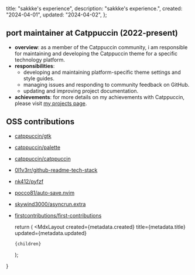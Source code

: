 
  title: "sakkke's experience",
  description: "sakkke's experience.",
  created: "2024-04-01",
  updated: "2024-04-02",
};

## port maintainer at Catppuccin (2022-present)

- **overview**: as a member of the Catppuccin community, i am responsible for maintaining and developing the Catppuccin theme for a specific technology platform.
- **responsibilities**:
  - developing and maintaining platform-specific theme settings and style guides.
  - managing issues and responding to community feedback on GitHub.
  - updating and improving project documentation.
- **achievements**: for more details on my achievements with Catppuccin, please visit [my projects page](/projects#catppuccin).

## OSS contributions

- [catppuccin/gtk](https://github.com/catppuccin/gtk)
- [catppuccin/palette](https://github.com/catppuccin/palette)
- [catppuccin/catppuccin](https://github.com/catppuccin/catppuccin)
- [0l1v3rr/github-readme-tech-stack](https://github.com/0l1v3rr/github-readme-tech-stack)
- [nk412/pyfzf](https://github.com/nk412/pyfzf)
- [pocco81/auto-save.nvim](https://github.com/pocco81/auto-save.nvim)
- [skywind3000/asyncrun.extra](https://github.com/skywind3000/asyncrun.extra)
- [firstcontributions/first-contributions](https://github.com/firstcontributions/first-contributions)

  return (
    <MdxLayout
      created={metadata.created}
      title={metadata.title}
      updated={metadata.updated}
    >
      {children}
    </MdxLayout>
  );
}
